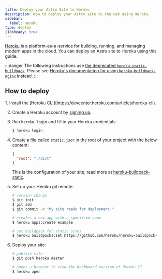 ```yaml
---
title: Deploy your Astro Site to Heroku
description: How to deploy your Astro site to the web using Heroku.
sidebar:
  label: Heroku
type: deploy
i18nReady: true
---
```


[Heroku](https://www.heroku.com/) is a platform-as-a-service for building, running, and managing modern apps in the cloud. You can deploy an Astro site to Heroku using this guide.

:::danger
The following instructions use [the deprecated `heroku-static-buildpack`](https://github.com/heroku/heroku-buildpack-static#warning-heroku-buildpack-static-is-deprecated). Please see [Heroku's documentation for using `heroku-buildpack-nginx`](https://github.com/dokku/heroku-buildpack-nginx) instead.
:::

## How to deploy

<Steps>
1. Install the [Heroku CLI](https://devcenter.heroku.com/articles/heroku-cli).

2. Create a Heroku account by [signing up](https://signup.heroku.com/).

3. Run `heroku login` and fill in your Heroku credentials:

   ```bash
   $ heroku login
   ```

4. Create a file called `static.json` in the root of your project with the below content:

   ```json title="static.json"
   {
     "root": "./dist"
   }
   ```

   This is the configuration of your site; read more at [heroku-buildpack-static](https://github.com/heroku/heroku-buildpack-static).

5. Set up your Heroku git remote:

   ```bash
   # version change
   $ git init
   $ git add .
   $ git commit -m "My site ready for deployment."

   # creates a new app with a specified name
   $ heroku apps:create example

   # set buildpack for static sites
   $ heroku buildpacks:set https://github.com/heroku/heroku-buildpack-static.git
   ```

6. Deploy your site:

   ```bash
   # publish site
   $ git push heroku master

   # opens a browser to view the Dashboard version of Heroku CI
   $ heroku open
   ```
</Steps>
